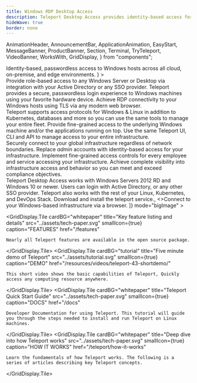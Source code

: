 ```yaml
---
title: Windows RDP Desktop Access
description: Teleport Desktop Access provides identity-based access for Windows Servers and Desktops.
hideWave: true
border: none
---
```


  AnimationHeader,
  AnnouncementBar,
  ApplicationAnimation,
  EasyStart,
  MessageBanner,
  ProductBanner,
  Section,
  Terminal,
  TryTeleport,
  VideoBanner,
  WorksWith,
  GridDisplay,
} from "components";

<Section bg="grayWave">
  <AnimationHeader
    title="Teleport Desktop Access"
    subtitle="Teleport Access Plane"
    description={
      <>
        Identity-based, passwordless access to Windows hosts across all cloud, on-premise, and edge environments.
      </>
    }
  >
  <ApplicationAnimation animationType="desktop"/>
  </AnimationHeader>
  <AnnouncementBar />
</Section>
<Section bg="waveLight">
  <ProductBanner
    imgPosition="right"
    title="Passwordless Access for Your Windows Infrastructure"
    src="../assets/passwordless.png"
    alt="a diagram of server architecture"
    description="Upgrade your entire Windows fleet to security best practices, including SSO, MFA, and passwordless just-in-time access via short-lived certificates."
  >
    <ProductBanner.Item title="Active Directoy integration">
      Provide role-based access to any Windows Server or Desktop via integration with your Active Directory or any SSO provider.
    </ProductBanner.Item>
    <ProductBanner.Item title="Biometric access">
      Teleport provides a secure, passwordless login experience to Windows machines using your favorite hardware device.
    </ProductBanner.Item>
    <ProductBanner.Item title="Browser-based Access">
      Achieve RDP connectivity to your Windows hosts using TLS via any modern web browser.
    </ProductBanner.Item>
  </ProductBanner>
</Section>
<Section bg="grayWave">
  <ProductBanner
    imgPosition="left"
    title="A Single Access Plane for Mixed Environments"
    src="../assets/access-desktop.png"
    alt="a diagram of server architecture"
    description="Most organizations run Windows workloads alongside Linux servers, SQL & NoSQL databases, Kubernetes clusters, and a variety of internal applications like Jenkins, GitLab, Grafana, and more."
  >
    <ProductBanner.Item title="RDP & SSH">
      Teleport supports access protocols for Windows & Linux in addition to Kubernetes, databases and more so you can use the same tools to manage your entire fleet.
    </ProductBanner.Item>
    <ProductBanner.Item title="Fine-grained access">
      Provide fine-grained access to the underlying Windows machine and/or the applications running on top.
    </ProductBanner.Item>
    <ProductBanner.Item title="Unified Solution">
      Use the same Teleport UI, CLI and API to manage access to your entire infrastructure.
    </ProductBanner.Item>
  </ProductBanner>
</Section>
<Section bg="waveLight">
  <ProductBanner
    imgPosition="right"
    subtitle="Teleport Access Plane"
    title="Easy, Secure Infrastructure Access"
    src="../assets/the-easiest.png"
    alt="a diagram of server architecture"
    description="Teleport is the easiest, most secure way to access all your infrastructure. The open-source Teleport Access Plane consolidates the four essential infrastructure access capabilities every security-conscious organization needs."
  >
    <ProductBanner.Item title="Teleport Connect" src="../assets/connect.svg">
      Securely connect to your global infrastructure regardless of network boundaries.
    </ProductBanner.Item>
    <ProductBanner.Item title="Teleport Authenticate" src="../assets/authenticate.svg">
      Replace <em style={{color: "#512FC9", fontSize: "18px", fontStyle: "normal", fontFamily: "'Ubuntu Mono', 'Courier New', Courier, monospace" }}>admin</em> accounts with identity-based access for your infrastructure. 
    </ProductBanner.Item>
    <ProductBanner.Item title="Teleport Authorize" src="../assets/authorize.svg">
      Implement fine-grained access controls for every employee and service accessing your infrastructure.
    </ProductBanner.Item>
    <ProductBanner.Item title="Teleport Audit" src="../assets/audit.svg">
      Achieve complete visibility into infrastructure access and behavior so you can meet and exceed compliance objectives.
    </ProductBanner.Item>
  </ProductBanner>
</Section>
<VideoBanner title="Demo Video" videoId="n2h0GisWdss" />
<WorksWith title="Works with everything you have">
  Teleport Desktop Access works with Windows Servers 2012 RD and Windows 10 or newer. 
  Users can login with Active Directory, or any other SSO provider. 
  Teleport also works with the rest of your Linux, Kubernetes, and DevOps Stack.
</WorksWith>
<EasyStart
  bg="flatWhite"
  description="Teleport is easy to deploy and use. We believe that simple and easy to use software is key to first-class security because it reduces the risk of a human error."
  listDescription="Teleport Desktop Access is just a single binary."
  listItems={[
    <>Download and install the <span style={{color: "#512FC9", fontFamily: "Ubuntu Mono"}}>teleport</span> service.</>, 
    <>Connect to your Windows-based infrastructure via a browser.</>
  ]}
  mode="bigImage"
>
  <NextImage src="./assets/DesktopAccess@2x.png" alt="Desktop Access Diagram" layout="fill" objectFit="contain"/>
</EasyStart>
<TryTeleport/>
<GridDisplay
  centralHeading={true}
  title="Learn more about Teleport Desktop Access"
  subtitle="Explore resources"
  titleFontSize="header-1"
  titleFontWeight="black"

  >
  <GridDisplay.Tile
    cardBG="whitepaper"
    title="Key feature listing and details"
    src="../assets/tech-paper.svg"
    smallIcon={true}
    caption="FEATURES"
    href="/features"
  >
    Nearly all Teleport features are available in the open source package.
  </GridDisplay.Tile>
  <GridDisplay.Tile
    cardBG="tutorial"
    title="Five minute demo of Teleport"
    src="../assets/tutorial.svg"
    smallIcon={true}
    caption="DEMO"
    href="/resources/videos/teleport-43-shortdemo/"
  >
    This short video shows the basic capabilities of Teleport, Quickly
    access any computing resource anywhere.
  </GridDisplay.Tile>
  <GridDisplay.Tile
    cardBG="whitepaper"
    title="Teleport Quick Start Guide"
    src="../assets/tech-paper.svg"
    smallIcon={true}
    caption="DOCS"
    href="/docs"
  >
    Developer Documentation for using Teleport. This tutorial will guide
    you through the steps needed to install and run Teleport on Linux
    machines.
  </GridDisplay.Tile>
  <GridDisplay.Tile
    cardBG="whitepaper"
    title="Deep dive into how Teleport works"
    src="../assets/tech-paper.svg"
    smallIcon={true}
    caption="HOW IT WORKS"
    href="/teleport/how-it-works"
  >
    Learn the fundamentals of how Teleport works. The following is a
    series of articles describing key Teleport concepts.
  </GridDisplay.Tile>
</GridDisplay>
